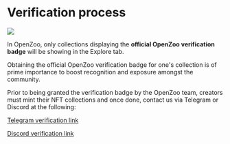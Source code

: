 # Verification process

![](/verified.jpg)

In OpenZoo, only collections displaying the **official OpenZoo verification badge** will be showing in the Explore tab.

Obtaining the official OpenZoo verification badge for one's collection is of prime importance to boost recognition and exposure amongst the community.

Prior to being granted the verification badge by the OpenZoo team, creators must mint their NFT collections and once done, contact us via Telegram or Discord at the following:

[Telegram verification link](https://t.me/openzoo_validation)

[Discord verification link](https://discord.gg/tT4v8H6UBH)
